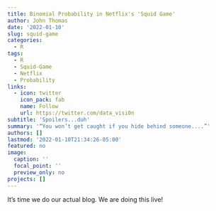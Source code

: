```yaml
---
title: Binomial Probability in Netflix's 'Squid Game'
author: John Thomas
date: '2022-01-10'
slug: squid-game
categories:
  - R
tags:
  - R
  - Squid-Game
  - Netflix
  - Probability
links:
  - icon: twitter
    icon_pack: fab
    name: Follow
    url: https://twitter.com/data_visi0n
subtitle: 'Spoilers...duh'
summary: '“You won’t get caught if you hide behind someone....”'
authors: []
lastmod: '2022-01-10T21:34:26-05:00'
featured: no
image:
  caption: ''
  focal_point: ''
  preview_only: no
projects: []
---
```



It's time we do our actual blog. We are doing this live!